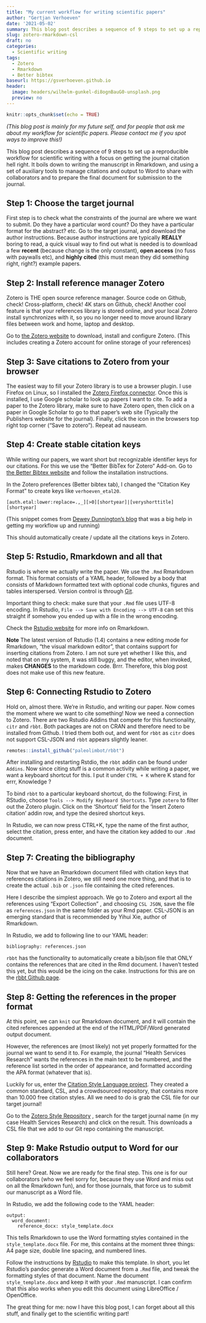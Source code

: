 ```yaml
---
title: "My current workflow for writing scientific papers"
author: "Gertjan Verhoeven"
date: '2021-05-02'
summary: This blog post describes a sequence of 9 steps to set up a reproducible workflow for scientific writing based on open-source tooling. It boils down to writing the manuscript in Rmarkdown, and using a set of auxiliary tools to manage citations and output to Word to share with collaborators and to prepare the final document for submission to the journal.
slug: zotero-rmarkdown-csl
draft: no
categories: 
  - Scientific writing
tags:
  - Zotero
  - Rmarkdown
  - Better bibtex
baseurl: https://gsverhoeven.github.io
header:
  image: headers/wilhelm-gunkel-di8ognBauG0-unsplash.png
  preview: no
---
```



```r
knitr::opts_chunk$set(echo = TRUE)
```

*(This blog post is mainly for my future self, and for people that ask me about my workflow for scientific papers. Please contact me if you spot ways to improve this!)*

This blog post describes a sequence of 9 steps to set up a reproducible workflow for scientific writing with a focus on getting the journal citation hell right. It boils down to writing the manuscript in Rmarkdown, and using a set of auxiliary tools to manage citations and output to Word to share with collaborators and to prepare the final document for submission to the journal.

## Step 1: Choose the target journal

First step is to check what the constraints of the journal are where we want to submit.
Do they have a particular word count? Do they have a particular format for the abstract? etc.
Go to the target journal, and download the author instructions.
Because author instructions are typically **REALLY** boring to read, a quick visual way to find out what is needed is to download a few **recent** (because change is the only constant), **open access** (no fuss with paywalls etc), and **highly cited** (this must mean they did something right, right?) example papers.

## Step 2: Install reference manager Zotero

Zotero is THE open source reference manager.
Source code on Github, check! Cross-platform, check! 4K stars on Github, check!
Another cool feature is that your references library is stored online, and your local Zotero install synchronizes with it, so you no longer need to move around library files between work and home, laptop and desktop.

Go to [the Zotero website](https://zotero.org) to download, install and configure Zotero.
(This includes creating a Zotero account for online storage of your references)

## Step 3: Save citations to Zotero from your browser

The easiest way to fill your Zotero library is to use a browser plugin.
I use Firefox on Linux, so I installed the [Zotero Firefox connector](https://www.zotero.org/download/).
Once this is installed, I use Google scholar to look up papers I want to cite.
To add a paper to the Zotero library, make sure to have Zotero open, then click on a paper in Google Scholar to go to that paper's web site (Typically the Publishers website for the journal).
Finally, click the icon in the browsers top right top corner ("Save to zotero").
Repeat ad nauseam.

## Step 4: Create stable citation keys

While writing our papers, we want short but recognizable identifier keys for our citations.
For this we use the "Better BibTex for Zotero" Add-on.
Go to [the Better Bibtex website](https://retorque.re/zotero-better-bibtex/installation/) and follow the installation instructions.

In the Zotero preferences (Better bibtex tab), I changed the "Citation Key Format" to create keys like `verhoeven_etal20`.

    [auth.etal:lower:replace=.,_][>0][shortyear]|[veryshorttitle][shortyear]

(This snippet comes from [Dewey Dunnington's blog](https://fishandwhistle.net/post/2020/getting-started-zotero-better-bibtex-rmarkdown/) that was a big help in getting my workflow up and running)

This should automatically create / update all the citations keys in Zotero.

## Step 5: Rstudio, Rmarkdown and all that

Rstudio is where we actually write the paper.
We use the `.Rmd` Rmarkdown format.
This format consists of a YAML header, followed by a body that consists of Markdown formatted text with optional code chunks, figures and tables interspersed.
Version control is through [Git](https://git-scm.com/book/en/v2/Getting-Started-About-Version-Control).

Important thing to check: make sure that your `.Rmd` file uses UTF-8 encoding.
In Rstudio, `File --> Save with Encoding --> UTF-8` can set this straight if somehow you ended up with a file in the wrong encoding.

Check the [Rstudio website](https://rmarkdown.rstudio.com/authoring_quick_tour.html) for more info on Rmarkdown.

**Note** The latest version of Rstudio (1.4) contains a new editing mode for Rmarkdown, "the visual markdown editor", that contains support for inserting citations from Zotero. I am not sure yet whether I like this, and noted that on my system, it was still buggy, and the editor, when invoked, makes **CHANGES** to the markdown code. Brrr. Therefore, this blog post does not make use of this new feature.

## Step 6: Connecting Rstudio to Zotero

Hold on, almost there. We're in Rstudio, and writing our paper.
Now comes the moment where we want to cite something! 
Now we need a connection to Zotero. There are two Rstudio Addins that compete for this functionality, `citr` and `rbbt`.
Both packages are not on CRAN and therefore need to be installed from Github. 
I tried them both out, and went for `rbbt` as `citr` does not support CSL-JSON and `rbbt` appears slightly leaner.

```r
remotes::install_github("paleolimbot/rbbt")
```

After installing and restarting Rstdio, the `rbbt` addin can be found under `Addins`.
Now since citing stuff is a common activity while writing a paper, we want a keyboard shortcut for this.
I put it under `CTRL + K` where K stand for errr, Knowledge ?

To bind `rbbt` to a particular keyboard shortcut, do the following:
First, in RStudio, choose `Tools --> Modify Keyboard Shortcuts`.
Type `zotero` to filter out the Zotero plugin.
Click on the 'Shortcut' field for the 'Insert Zotero citation' addin row, and type the desired shortcut keys.

In Rstudio, we can now press CTRL+K, type the name of the first author, select the citation, press enter, and have the citation key added to our `.Rmd` document.

## Step 7: Creating the bibliography

Now that we have an Rmarkdown document filled with citation keys that references citations in Zotero, we still need one more thing, and that is to create the actual `.bib` or `.json` file containing the cited references.

Here I describe the simplest approach.
We go to Zotero and export all the references using "Export Collection" , and choosing `CSL JSON`, save the file as `references.json` in the same folder as your Rmd paper.
CSL-JSON is an emerging standard that is recommended by Yihui Xie, author of Rmarkdown.

In Rstudio, we add to following line to our YAML header:

```
bibliography: references.json
```

`rbbt` has the functionality to automatically create a bib/json file that ONLY contains the references that are cited in the Rmd document. I haven't tested this yet, but this would be the icing on the cake. Instructions for this are on the [rbbt Github page](https://github.com/paleolimbot/rbbt).

## Step 8: Getting the references in the proper format

At this point, we can `knit` our Rmarkdown document, and it will contain the cited references appended at the end of the HTML/PDF/Word generated output document.

However, the references are (most likely) not yet properly formatted for the journal we want to send it to.
For example, the journal "Health Services Research" wants the references in the main text to be numbered, and the reference list sorted in the order of appearance, and formatted according the APA format (whatever that is).

Luckily for us, enter the [Citation Style Language project](https://citationstyles.org/).
They created a common standard, CSL, and a crowdsourced repository, that contains more than 10.000 free citation styles.
All we need to do is grab the CSL file for our target journal!

Go to the [Zotero Style Repository](https://www.zotero.org/styles) , search for the target journal name (in my case Health Services Research) and click on the result. This downloads a CSL file that we add to our Git repo containing the manuscript.

## Step 9: Make Rstudio output to Word for our collaborators
Still here? Great. Now we are ready for the final step.
This one is for our collaborators (who we feel sorry for, because they use Word and miss out on all the Rmarkdown fun),  and for those journals, that force us to submit our manuscript as a Word file.

In Rstudio, we add the following code to the YAML header:

```
output:
  word_document:
    reference_docx: style_template.docx
```

This tells Rmarkdown to use the Word formatting styles contained in the `style_template.docx` file.
For me, this contains at the moment three things: A4 page size, double line spacing, and numbered lines.

Follow the instructions by [Rstudio](https://rmarkdown.rstudio.com/articles_docx.html) to make this template.
In short, you let Rstudio's pandoc generate a Word document from a `.Rmd` file, and tweak the formatting styles of that document. Name the document `style_template.docx` and keep it with your `.Rmd` manuscript.
I can confirm that this also works when you edit this document using LibreOffice / OpenOffice.

The great thing for me: now I have this blog post, I can forget about all this stuff, and finally get to the scientific writing part! 
